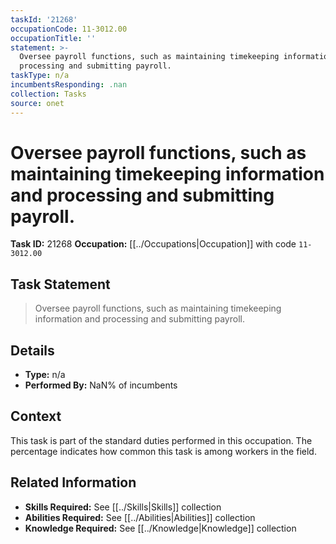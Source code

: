 ```yaml
---
taskId: '21268'
occupationCode: 11-3012.00
occupationTitle: ''
statement: >-
  Oversee payroll functions, such as maintaining timekeeping information and
  processing and submitting payroll.
taskType: n/a
incumbentsResponding: .nan
collection: Tasks
source: onet
---
```

# Oversee payroll functions, such as maintaining timekeeping information and processing and submitting payroll.

**Task ID:** 21268
**Occupation:** [[../Occupations|Occupation]] with code `11-3012.00`

## Task Statement

> Oversee payroll functions, such as maintaining timekeeping information and processing and submitting payroll.

## Details

- **Type:** n/a
- **Performed By:** NaN% of incumbents

## Context

This task is part of the standard duties performed in this occupation. The percentage indicates how common this task is among workers in the field.

## Related Information

- **Skills Required:** See [[../Skills|Skills]] collection
- **Abilities Required:** See [[../Abilities|Abilities]] collection
- **Knowledge Required:** See [[../Knowledge|Knowledge]] collection
